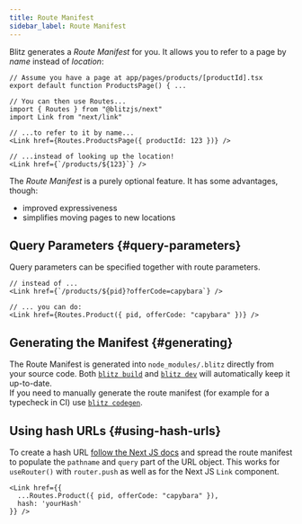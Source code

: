 ```yaml
---
title: Route Manifest
sidebar_label: Route Manifest
---
```


Blitz generates a _Route Manifest_ for you. It allows you to refer to a
page by _name_ instead of _location_:

```tsx
// Assume you have a page at app/pages/products/[productId].tsx
export default function ProductsPage() { ...

// You can then use Routes...
import { Routes } from "@blitzjs/next"
import Link from "next/link"

// ...to refer to it by name...
<Link href={Routes.ProductsPage({ productId: 123 })} />

// ...instead of looking up the location!
<Link href={`/products/${123}`} />
```

The _Route Manifest_ is a purely optional feature. It has some advantages,
though:

- improved expressiveness
- simplifies moving pages to new locations

## Query Parameters {#query-parameters}

Query parameters can be specified together with route parameters.

```tsx
// instead of ...
<Link href={`/products/${pid}?offerCode=capybara`} />

// ... you can do:
<Link href={Routes.Product({ pid, offerCode: "capybara" })} />
```

## Generating the Manifest {#generating}

The Route Manifest is generated into `node_modules/.blitz` directly from
your source code. Both [`blitz build`](./cli-build) and
[`blitz dev`](./cli-dev) will automatically keep it up-to-date.  
If you need to manually generate the route manifest (for example for a
typecheck in CI) use [`blitz codegen`](./cli-codegen).

## Using hash URLs {#using-hash-urls}

To create a hash URL [follow the Next JS docs](https://nextjs.org/docs/pages/api-reference/components/link#with-url-object) and spread the route manifest to populate the `pathname` and `query` part of the URL object. This works for `useRouter()` with `router.push` as well as for the Next JS `Link` component.

```tsx
<Link href={{
  ...Routes.Product({ pid, offerCode: "capybara" }), 
  hash: 'yourHash'
}} />
```
